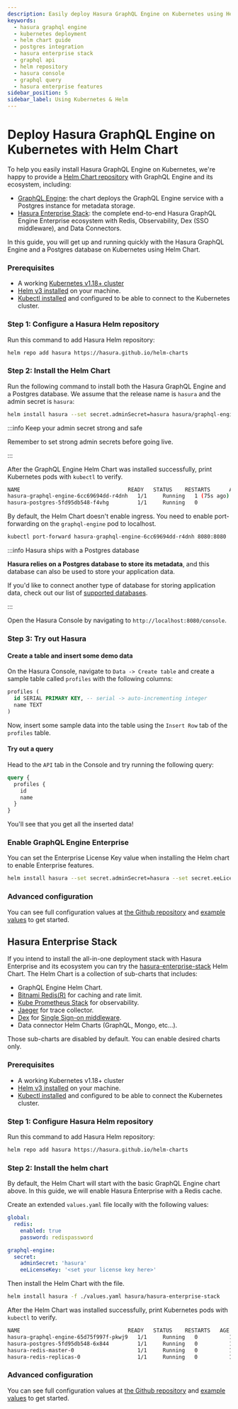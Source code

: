 ```yaml
---
description: Easily deploy Hasura GraphQL Engine on Kubernetes using Helm Chart. This guide covers the installation of Hasura GraphQL Engine, its ecosystem, and integration with Postgres, Redis, and other essential tools for a seamless deployment experience
keywords:
  - hasura graphql engine
  - kubernetes deployment
  - helm chart guide
  - postgres integration
  - hasura enterprise stack
  - graphql api
  - helm repository
  - hasura console
  - graphql query
  - hasura enterprise features
sidebar_position: 5
sidebar_label: Using Kubernetes & Helm
---
```



# Deploy Hasura GraphQL Engine on Kubernetes with Helm Chart

To help you easily install Hasura GraphQL Engine on Kubernetes, we're happy to provide a
[Helm Chart repository](https://github.com/hasura/helm-charts) with GraphQL Engine and its ecosystem, including:

- [GraphQL Engine](https://github.com/hasura/helm-charts/tree/main/charts/graphql-engine): the chart deploys the
  GraphQL Engine service with a Postgres instance for metadata storage.
- [Hasura Enterprise Stack](https://github.com/hasura/helm-charts/tree/main/charts/hasura-enterprise-stack): the
  complete end-to-end Hasura GraphQL Engine Enterprise ecosystem with Redis, Observability, Dex (SSO middleware), and
  Data Connectors.

In this guide, you will get up and running quickly with the Hasura GraphQL Engine and a Postgres database on Kubernetes
using Helm Chart.

### Prerequisites

- A working [Kubernetes v1.18+ cluster](https://kubernetes.io/docs/setup/production-environment/)
- [Helm v3 installed](https://helm.sh/docs/intro/install/) on your machine.
- [Kubectl installed](https://kubernetes.io/docs/tasks/tools/) and configured to be able to connect to the Kubernetes
  cluster.

### Step 1: Configure a Hasura Helm repository

Run this command to add Hasura Helm repository:

```bash
helm repo add hasura https://hasura.github.io/helm-charts
```

### Step 2: Install the Helm Chart

Run the following command to install both the Hasura GraphQL Engine and a Postgres database. We assume that the release
name is `hasura` and the admin secret is `hasura`:

```bash
helm install hasura --set secret.adminSecret=hasura hasura/graphql-engine
```

:::info Keep your admin secret strong and safe

Remember to set strong admin secrets before going live.

:::

After the GraphQL Engine Helm Chart was installed successfully, print Kubernetes pods with `kubectl` to verify.

```bash
NAME                                  READY   STATUS    RESTARTS      AGE
hasura-graphql-engine-6cc69694dd-r4dnh   1/1     Running   1 (75s ago)   2m58s
hasura-postgres-5fd95db548-f4vhg         1/1     Running   0             2m58s
```

By default, the Helm Chart doesn't enable ingress. You need to enable port-forwarding on the `graphql-engine` pod to
localhost.

```bash
kubectl port-forward hasura-graphql-engine-6cc69694dd-r4dnh 8080:8080
```

:::info Hasura ships with a Postgres database

**Hasura relies on a Postgres database to store its metadata**, and this database can also be used to store your
application data.

If you'd like to connect another type of database for storing application data, check out our list of
[supported databases](/databases/overview.mdx).

:::

Open the Hasura Console by navigating to `http://localhost:8080/console`.

### Step 3: Try out Hasura

#### Create a table and insert some demo data

On the Hasura Console, navigate to `Data -> Create table` and create a sample table called `profiles` with the following
columns:

```sql
profiles (
  id SERIAL PRIMARY KEY, -- serial -> auto-incrementing integer
  name TEXT
)
```

<Thumbnail
  src="/img/getting-started/create-profile-table.png"
  alt="Create a table"
  width="1200px"
/>

Now, insert some sample data into the table using the `Insert Row` tab of the `profiles` table.

#### Try out a query

Head to the `API` tab in the Console and try running the following query:

```graphql
query {
  profiles {
    id
    name
  }
}
```

You'll see that you get all the inserted data!

<Thumbnail
  src="/img/getting-started/profile-query.png"
  alt="Try out a query"
  width="1200px"
/>

### Enable GraphQL Engine Enterprise

You can set the Enterprise License Key value when installing the Helm chart to enable Enterprise features.

```bash
helm install hasura --set secret.adminSecret=hasura --set secret.eeLicenseKey=<license-key> hasura/graphql-engine
```

### Advanced configuration

You can see full configuration values at
[the Github repository](https://github.com/hasura/helm-charts/blob/main/charts/graphql-engine/values.yaml) and
[example values](https://github.com/hasura/helm-charts/tree/main/charts/graphql-engine/examples) to get started.

## Hasura Enterprise Stack

If you intend to install the all-in-one deployment stack with Hasura Enterprise and its ecosystem you can try the
[hasura-enterprise-stack](https://github.com/hasura/helm-charts/tree/main/charts/hasura-enterprise-stack) Helm Chart.
The Helm Chart is a collection of sub-charts that includes:

- GraphQL Engine Helm Chart.
- [Bitnami Redis(R)](https://github.com/bitnami/charts/tree/main/bitnami/redis) for caching and rate limit.
- [Kube Prometheus Stack](https://github.com/prometheus-community/helm-charts/tree/main/charts/kube-prometheus-stack) for observability.
- [Jaeger](https://github.com/jaegertracing/helm-charts) for trace collector.
- [Dex](https://github.com/dexidp/helm-charts/tree/master/charts/dex) for
  [Single Sign-on middleware](https://hasura.io/docs/latest/enterprise/sso/config/#other-protocols).
- Data connector Helm Charts (GraphQL, Mongo, etc...).

Those sub-charts are disabled by default. You can enable desired charts only.

### Prerequisites

- A working Kubernetes v1.18+ cluster
- [Helm v3 installed](https://helm.sh/docs/intro/install/) on your machine.
- [Kubectl installed](https://kubernetes.io/docs/tasks/tools/) and configured to be able to connect the Kubernetes cluster.

### Step 1: Configure Hasura Helm repository

Run this command to add Hasura Helm repository:

```bash
helm repo add hasura https://hasura.github.io/helm-charts
```

### Step 2: Install the helm chart

By default, the Helm Chart will start with the basic GraphQL Engine chart above. In this guide, we will enable Hasura
Enterprise with a Redis cache.

Create an extended `values.yaml` file locally with the following values:

```yaml
global:
  redis:
    enabled: true
    password: redispassword

graphql-engine:
  secret:
    adminSecret: 'hasura'
    eeLicenseKey: '<set your license key here>'
```

Then install the Helm Chart with the file.

```bash
helm install hasura -f ./values.yaml hasura/hasura-enterprise-stack
```

After the Helm Chart was installed successfully, print Kubernetes pods with `kubectl` to verify.

```bash
NAME                                  READY   STATUS    RESTARTS   AGE
hasura-graphql-engine-65d75f997f-pkwj9   1/1     Running   0          11s
hasura-postgres-5fd95db548-6x844         1/1     Running   0          11s
hasura-redis-master-0                    1/1     Running   0          11s
hasura-redis-replicas-0                  1/1     Running   0          11s
```

### Advanced configuration

You can see full configuration values at
[the Github repository](https://github.com/hasura/helm-charts/blob/main/charts/hasura-enterprise-stack/values.yaml) and
[example values](https://github.com/hasura/helm-charts/tree/main/charts/hasura-enterprise-stack/examples) to get
started.
